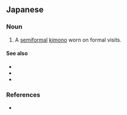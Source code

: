 ==Japanese==
{{ja-kanjitab|ほう|もん|き|k3=ぎ|yomi=j}}

===Noun===
{{ja-noun|ほうもんぎ}}

# A [[semiformal]] [[kimono]] worn on formal visits.

====See also====
* {{pedialite|lang=ja}}
* {{pedialite|Hōmongi}}
* {{ja-r|着物|きもの}}

===References===
* {{R:Shogakukan}}